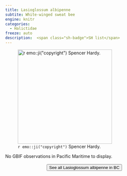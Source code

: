 ```yaml
---
title: Lasioglossum albipenne
subtite: White-winged sweat bee
engine: knitr
categories:
  - Halictidae
freeze: auto
description:  <span class="sh-badge">SH list</span>
---
```

![`r emo::ji("copyright")` Spencer Hardy.](https://inaturalist-open-data.s3.amazonaws.com/photos/230165199/large.jpg){height=300}



No GBIF observations in Pacific Maritime to display.
<br><br>
<center>


<a href="https://www.zoology.ubc.ca/entomology/main/Hymenoptera/Halictidae/Lasioglossum%20albipenne.php"><button type="button" class="btn btn-secondary">See all Lasioglossum albipenne in BC <i class="fa-solid fa-arrow-up-right-from-square"></i> </button></a>
</center>
